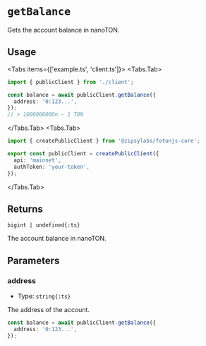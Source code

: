 
# `getBalance`

Gets the account balance in nanoTON.

## Usage

<Tabs items={['example.ts', 'client.ts']}>
<Tabs.Tab>
```ts
import { publicClient } from './client';

const balance = await publicClient.getBalance({
  address: '0:123...',
});
// > 1000000000n – 1 TON
```
</Tabs.Tab>
<Tabs.Tab>
```ts
import { createPublicClient } from '@zipsylabs/fotonjs-core';

export const publicClient = createPublicClient({
  api: 'mainnet',
  authToken: 'your-token',
});
```
</Tabs.Tab>
</Tabs>

## Returns

`bigint | undefined{:ts}`

The account balance in nanoTON.

## Parameters

### address
- Type: `string{:ts}`

The address of the account.

```ts {2}
const balance = await publicClient.getBalance({
  address: '0:123...',
});
```

